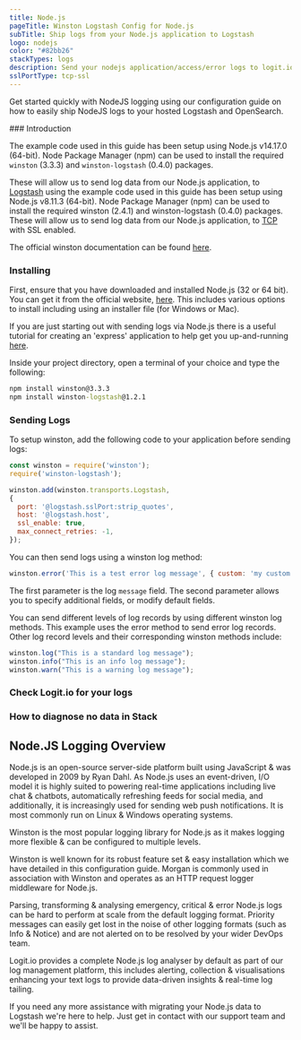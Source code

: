 ```yaml
---
title: Node.js
pageTitle: Winston Logstash Config for Node.js
subTitle: Ship logs from your Node.js application to Logstash
logo: nodejs
color: "#82bb26"
stackTypes: logs
description: Send your nodejs application/access/error logs to logit.io via Logstash using the instructions below and begin searching your data
sslPortType: tcp-ssl
---
```


Get started quickly with NodeJS logging using our configuration 
guide on how to easily ship NodeJS logs to your hosted Logstash and OpenSearch.

<Steps>
  ### Introduction

  The example code used in this guide has been setup using Node.js v14.17.0 (64-bit). 
  Node Package Manager (npm) can be used to install the required `winston` (3.3.3) 
  and `winston-logstash` (0.4.0) packages.

  These will allow us to send log data from our Node.js application, to 
  [Logstash](/integrations/logs/shippers/logstash) using the example code 
  used in this guide has been setup using Node.js v8.11.3 (64-bit). Node Package Manager 
  (npm) can be used to install the required winston (2.4.1) and winston-logstash (0.4.0) packages. 
  These will allow us to send log data from our Node.js application, to 
  [TCP](/integrations/logs/protocols/tcp) with SSL enabled. 
            
  The official winston documentation can be found [here](https://github.com/winstonjs/winston).

  ### Installing

  First, ensure that you have downloaded and installed Node.js (32 or 64 bit). You can get 
  it from the official website, [here](https://nodejs.org/en/download/). This includes various 
  options to install including using an installer file (for Windows or Mac).

  If you are just starting out with sending logs via Node.js there is a useful tutorial 
  for creating an 'express' application to help get you up-and-running 
  [here](https://code.visualstudio.com/docs/nodejs/nodejs-tutorial#_an-express-application).

  Inside your project directory, open a terminal of your choice and type the following:

  ```cmd copy
  npm install winston@3.3.3
  npm install winston-logstash@1.2.1
  ```

  ### Sending Logs

  To setup winston, add the following code to your application before sending logs:
         
  ```javascript copy showLineNumbers /'@logstash.sslPort:strip_quotes'/ /@logstash.host/
  const winston = require('winston');
  require('winston-logstash');
  
  winston.add(winston.transports.Logstash,
  {
    port: '@logstash.sslPort:strip_quotes',
    host: '@logstash.host',
    ssl_enable: true,
    max_connect_retries: -1,
  });  
  ```
  
  You can then send logs using a winston log method:
  
  ```javascript copy
  winston.error('This is a test error log message', { custom: 'my custom field', Environment: 'local' }); 
  ```
  
  The first parameter is the log `message` field. The second parameter allows you to specify additional fields, or modify default fields.
  
  You can send different levels of log records by using different winston log methods. This example uses the error method to send error log records. 
  Other log record levels and their corresponding winston methods include:
  
  ```javascript copy showLineNumbers
  winston.log("This is a standard log message");
  winston.info("This is an info log message");
  winston.warn("This is a warning log message");        
  ```

  ### Check Logit.io for your logs

  <LaunchStack utmMedium="logs" utmCampaign="nodejs" source="nodejs" />

  ### How to diagnose no data in Stack

  <DiagnoseNoData />

</Steps>

## Node.JS Logging Overview

Node.js is an open-source server-side platform built using JavaScript & was 
developed in 2009 by Ryan Dahl. As Node.js uses an event-driven, I/O model 
it is highly suited to powering real-time applications including live chat & 
chatbots, automatically refreshing feeds for social media, and additionally, 
it is increasingly used for sending web push notifications. It is most commonly 
run on Linux & Windows operating systems. 
        
Winston is the most popular logging library for Node.js as it makes logging 
more flexible & can be configured to multiple levels.  

Winston is well known for its robust feature set & easy installation which we 
have detailed in this configuration guide. Morgan is commonly used in association 
with Winston and operates as an HTTP request logger middleware for Node.js.

Parsing, transforming & analysing emergency, critical & error Node.js logs can 
be hard to perform at scale from the default logging format. Priority messages 
can easily get lost in the noise of other logging formats (such as Info & Notice) 
and are not alerted on to be resolved by your wider DevOps team. 

Logit.io provides a complete Node.js log analyser by default as part of our log 
management platform, this includes alerting, collection & visualisations enhancing 
your text logs to provide data-driven insights & real-time log tailing.

If you need any more assistance with migrating your Node.js data to Logstash we're 
here to help. Just get in contact with our support team <IntercomButton text="via live chat" /> and we'll be happy to assist.